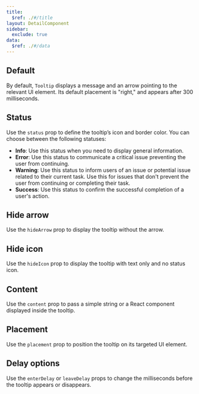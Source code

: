 ```yaml
---
title:
  $ref: ./#/title
layout: DetailComponent
sidebar:
  exclude: true
data:
  $ref: ./#/data
---
```


<LivePreview componentName="tooltip" exampleName="Default">

## Default

By default, `Tooltip` displays a message and an arrow pointing to the relevant UI element. Its default placement is "right," and appears after 300 milliseconds.

</LivePreview>

<LivePreview componentName="tooltip" exampleName="Status">

## Status

Use the `status` prop to define the tooltip’s icon and border color. You can choose between the following statuses:

- **Info**: Use this status when you need to display general information.
- **Error**: Use this status to communicate a critical issue preventing the user from continuing.
- **Warning**: Use this status to inform users of an issue or potential issue related to their current task. Use this for issues that don't prevent the user from continuing or completing their task.
- **Success**: Use this status to confirm the successful completion of a user's action.

</LivePreview>

<LivePreview componentName="tooltip" exampleName="HideArrow">

## Hide arrow

Use the `hideArrow` prop to display the tooltip without the arrow.

</LivePreview>

<LivePreview componentName="tooltip" exampleName="HideIcon">

## Hide icon

Use the `hideIcon` prop to display the tooltip with text only and no status icon.

</LivePreview>

<LivePreview componentName="tooltip" exampleName="Content">

## Content

Use the `content` prop to pass a simple string or a React component displayed inside the tooltip.

</LivePreview>

<LivePreview componentName="tooltip" exampleName="Placement">

## Placement

Use the `placement` prop to position the tooltip on its targeted UI element.

</LivePreview>

<LivePreview componentName="tooltip" exampleName="DelayBeforeShown" >

## Delay options

Use the `enterDelay` or `leaveDelay` props to change the milliseconds before the tooltip appears or disappears.

</LivePreview>
